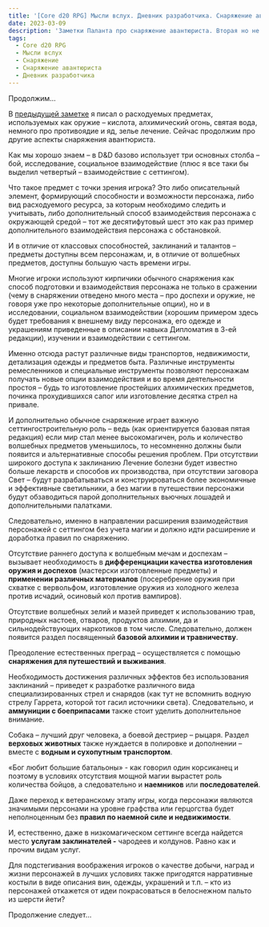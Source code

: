 ```yaml
---
title: '[Core d20 RPG] Мысли вслух. Дневник разработчика. Снаряжение авантюриста, часть 2'
date: 2023-03-09
description: 'Заметки Паланта про снаряжение авантюриста. Вторая но не последняя статья'
tags:
  - Core d20 RPG
  - Мысли вслух
  - Снаряжение
  - Снаряжение авантюриста
  - Дневник разработчика
---
```


Продолжим…

В [предыдущей заметке](https://cyborgsandmages.com/posts/core-d20/mysli-vsluh-dnevnik-razrabotchika-snaryazhenie-avantyurista-1) я писал о расходуемых предметах, используемых как оружие – кислота, алхимический огонь, святая вода, немного про противоядие и яд, зелье лечение. Сейчас продолжим про другие аспекты снаряжения авантюриста.

Как мы хорошо знаем – в D&D базово использует три основных столба – бой, исследование, социальное взаимодействие (плюс я все таки бы выделил четвертый – взаимодействие с сеттингом).

Что такое предмет с точки зрения игрока? Это либо описательный элемент, формирующий способности и возможности персонажа, либо вид расходуемого ресурса, за которым необходимо следить и учитывать, либо дополнительный способ взаимодействия персонажа с окружающей средой – тот же десятифутовый шест это как раз пример дополнительного взаимодействия персонажа с обстановкой.

И в отличие от классовых способностей, заклинаний и талантов – предметы доступны всем персонажам, и, в отличие от волшебных предметов, доступны большую часть времени игры.

Многие игроки используют кирпичики обычного снаряжения как способ подготовки и взаимодействия персонажа не только в сражении (чему в снаряжении отведено много места – про доспехи и оружие, не говоря уже про некоторые дополнительные опции), но и в исследовании, социальном взаимодействии (хорошим примером здесь будет требования к внешнему виду персонажа, его одежде и украшениям приведенные в описании навыка Дипломатия в 3-ей редакции), изучении и взаимодействии с сеттингом.

Именно отсюда растут различные виды транспортов, недвижимости, детализация одежды и предметов быта. Различные инструменты ремесленников и специальные инструменты позволяют персонажам получать новые опции взаимодействия и во время деятельности простоя – будь то изготовление простейших алхимических предметов, починка прохудившихся сапог или изготовление десятка стрел на привале.

И дополнительно обычное снаряжение играет важную сеттингостроительную роль – ведь (как ориентируется базовая пятая редакция) если мир стал менее высокомагичен, роль и количество волшебных предметов уменьшилось, то несомненно должны были появится и альтернативные способы решения проблем. При отсутствии широкого доступа к заклинанию Лечение болезни будет известно больше лекарств и способов их производства, при отсутствии заговора Свет – будут разрабатываться и конструироваться более экономичные и эффективные светильники, а без магии в путешествии персонажи будут обзаводиться парой дополнительных вьючных лошадей и дополнительными палатками.

Следовательно, именно в направлении расширения взаимодействия персонажей с сеттингом без учета магии и должно идти расширение и доработка правил по снаряжению.

Отсутствие раннего доступа к волшебным мечам и доспехам – вызывает необходимость в **дифференциации качества изготовления оружия и доспехов** (мастерски изготовленные предметы) и **применении различных материалов** (посеребрение оружия при схватке с вервольфом, изготовление оружия из холодного железа против исчадий, осиновый кол против вампиров).

Отсутствие волшебных зелий и мазей приведет к использованию трав, природных настоев, отваров, продуктов алхимии, да и сильнодействующих наркотиков в том числе. Следовательно, должен появится раздел посвященный **базовой алхимии и травничеству**.

Преодоление естественных преград – осуществляется с помощью **снаряжения для путешествий и выживания**.

Необходимость достижения различных эффектов без использования заклинаний – приведет к разработке различного вида специализированных стрел и снарядов (как тут не вспомнить водную стрелу Гаррета, которой тот гасил источники света). Следовательно, и **аммуниции с боеприпасами** также стоит уделить дополнительное внимание.

Собака – лучший друг человека, а боевой дестриер – рыцаря. Раздел **верховых животных** также нуждается в полировке и дополнении – вместе с **водным и сухопутным транспортом**.

«Бог любит большие батальоны» - как говорил один корсиканец и поэтому в условиях отсутствия мощной магии вырастет роль количества бойцов, а следовательно и **наемников** или **последователей**.

Даже переход к ветеранскому этапу игры, когда персонажи являются значимыми персонами на уровне графства или герцогства будет неполноценным без **правил по наемной силе и недвижимости**.

И, естественно, даже в низкомагическом сеттинге всегда найдется место **услугам заклинателей -** чародеев и колдунов. Равно как и прочим видам услуг.

Для подстегивания воображения игроков о качестве добычи, наград и жизни персонажей в лучших условиях также пригодятся нарративные костыли в виде описания вин, одежды, украшений и т.п. – кто из персонажей откажется от идеи покрасоваться в белоснежном пальто из шерсти йети?

Продолжение следует…
